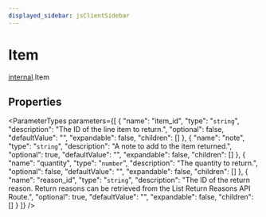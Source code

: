 ```yaml
---
displayed_sidebar: jsClientSidebar
---
```



# Item

[internal](../../modules/internal.mdx).Item

## Properties

<ParameterTypes parameters={[
  {
    "name": "item_id",
    "type": "`string`",
    "description": "The ID of the line item to return.",
    "optional": false,
    "defaultValue": "",
    "expandable": false,
    "children": []
  },
  {
    "name": "note",
    "type": "`string`",
    "description": "A note to add to the item returned.",
    "optional": true,
    "defaultValue": "",
    "expandable": false,
    "children": []
  },
  {
    "name": "quantity",
    "type": "`number`",
    "description": "The quantity to return.",
    "optional": false,
    "defaultValue": "",
    "expandable": false,
    "children": []
  },
  {
    "name": "reason_id",
    "type": "`string`",
    "description": "The ID of the return reason. Return reasons can be retrieved from the List Return Reasons API Route.",
    "optional": true,
    "defaultValue": "",
    "expandable": false,
    "children": []
  }
]} />
